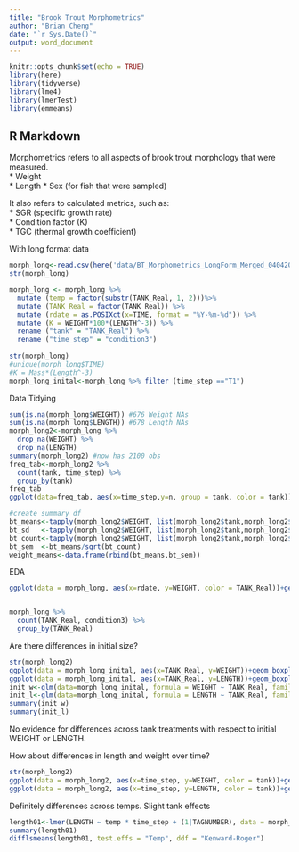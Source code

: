 ```yaml
---
title: "Brook Trout Morphometrics"
author: "Brian Cheng"
date: "`r Sys.Date()`"
output: word_document
---
```


```r
knitr::opts_chunk$set(echo = TRUE)
library(here)
library(tidyverse)
library(lme4)
library(lmerTest)
library(emmeans)
```

## R Markdown

Morphometrics refers to all aspects of brook trout morphology that were measured.   
* Weight  
* Length 
* Sex (for fish that were sampled)   

It also refers to calculated metrics, such as:   
* SGR (specific growth rate)  
* Condition factor (K)  
* TGC (thermal growth coefficient)   

With long format data

```r
morph_long<-read.csv(here('data/BT_Morphometrics_LongForm_Merged_04042023.csv'), stringsAsFactors = T)
str(morph_long)

morph_long <- morph_long %>%
  mutate (temp = factor(substr(TANK_Real, 1, 2)))%>%
  mutate (TANK_Real = factor(TANK_Real)) %>%
  mutate (rdate = as.POSIXct(x=TIME, format = "%Y-%m-%d")) %>%
  mutate (K = WEIGHT*100*(LENGTH^-3)) %>%
  rename ("tank" = "TANK_Real") %>%
  rename ("time_step" = "condition3")
  
str(morph_long)
#unique(morph_long$TIME)
#K = Mass*(Length^-3)
morph_long_inital<-morph_long %>% filter (time_step =="T1")
```
Data Tidying
```r
sum(is.na(morph_long$WEIGHT)) #676 Weight NAs
sum(is.na(morph_long$LENGTH)) #678 Length NAs
morph_long2<-morph_long %>%
  drop_na(WEIGHT) %>%
  drop_na(LENGTH)
summary(morph_long2) #now has 2100 obs
freq_tab<-morph_long2 %>%
  count(tank, time_step) %>%
  group_by(tank)
freq_tab
ggplot(data=freq_tab, aes(x=time_step,y=n, group = tank, color = tank))+geom_line()

#create summary df
bt_means<-tapply(morph_long2$WEIGHT, list(morph_long2$tank,morph_long2$time_step),mean)
bt_sd   <-tapply(morph_long2$WEIGHT, list(morph_long2$tank,morph_long2$time_step),sd)
bt_count<-tapply(morph_long2$WEIGHT, list(morph_long2$tank,morph_long2$time_step),length)
bt_sem  <-bt_means/sqrt(bt_count)
weight_means<-data.frame(rbind(bt_means,bt_sem))
```


EDA

```r
ggplot(data = morph_long, aes(x=rdate, y=WEIGHT, color = TANK_Real))+geom_point()


morph_long %>%
  count(TANK_Real, condition3) %>%
  group_by(TANK_Real)
```

Are there differences in initial size?

```r
str(morph_long2)
ggplot(data = morph_long_inital, aes(x=TANK_Real, y=WEIGHT))+geom_boxplot()
ggplot(data = morph_long_inital, aes(x=TANK_Real, y=LENGTH))+geom_boxplot()
init_w<-glm(data=morph_long_inital, formula = WEIGHT ~ TANK_Real, family = gaussian())
init_l<-glm(data=morph_long_inital, formula = LENGTH ~ TANK_Real, family = gaussian())
summary(init_w)
summary(init_l)
```
No evidence for differences across tank treatments with respect to initial WEIGHT or LENGTH. 

How about differences in length and weight over time?

```r
str(morph_long2)
ggplot(data = morph_long2, aes(x=time_step, y=WEIGHT, color = tank))+geom_boxplot()
ggplot(data = morph_long2, aes(x=time_step, y=LENGTH, color = tank))+geom_boxplot()

```

Definitely differences across temps. Slight tank effects

```r
length01<-lmer(LENGTH ~ temp * time_step + (1|TAGNUMBER), data = morph_long2)
summary(length01)
difflsmeans(length01, test.effs = "Temp", ddf = "Kenward-Roger")
```

